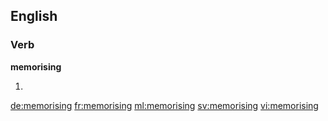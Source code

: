 ==English==

===Verb===
'''memorising'''

# {{present participle of|memorise}}

[[de:memorising]]
[[fr:memorising]]
[[ml:memorising]]
[[sv:memorising]]
[[vi:memorising]]